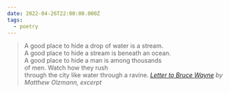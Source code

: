 ```yaml
---
date: 2022-04-26T22:00:00.000Z
tags:
  - poetry
---
```

> A good place to hide a drop of water is a stream.<br/>
> A good place to hide a stream is beneath an ocean.<br/>
> A good place to hide a man is among thousands<br/>
> of men. Watch how they rush<br/>
> through the city like water through a ravine.
> <cite><i>[Letter to Bruce Wayne](https://poems.com/poem/letter-to-bruce-wayne/)</i> by Matthew Olzmann, excerpt</cite>
